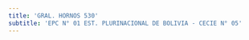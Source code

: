 ```yaml
---
title: 'GRAL. HORNOS 530'
subtitle: 'EPC N° 01 EST. PLURINACIONAL DE BOLIVIA - CECIE N° 05'
---
```


#
